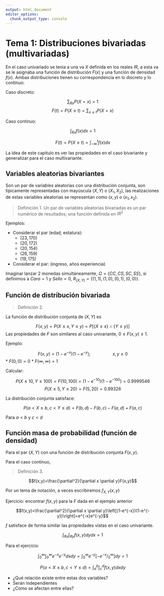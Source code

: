 ```yaml
---
output: html_document
editor_options: 
  chunk_output_type: console
---
```

# Tema 1:  Distribuciones bivariadas (multivariadas)

En el caso univariado se tenia a una va $X$ definida en los reales $IR$, a esta va se le asignaba una función de distribución $F(x)$ y una función de densidad $f(x)$. Ambas distribuciones tienen su correspondencia en lo discreto y lo continuo:

Caso discreto:

$$\sum_{Rx} P(X=x)=1$$
$$F(t)=P(X\leq t)=\sum_{x\leq t} P(X=x)$$

Caso continuo:

$$\int_{Rx}f(x)dx=1$$

$$F(t)=P(X\leq t)=\int_{-\infty}^{t}f(x)dx$$


La idea de este capitulo es ver las propiedades en el caso bivariante y generalizar para el caso multivariante.

## Variables aleatorias bivariantes

Son un par de variables aleatorias con una distribución conjunta, son típicamente representadas con mayúscula $(X, Y)$ o $(X_1,X_2)$, las realizaciones de estas variables aleatorias se representan como $(x,y)$ o $(x_1,x_2)$.

> Definición 1. 
Un par de variables aleatorias bivariadas es un par numérico de resultados; una función definida en $IR^2$

Ejemplos: 

  * Considerar el par (edad, estatura):
    + $(23,170)$
    + $(20,172)$
    + $(20,154)$
    + $(26,159)$
    + $(19,175)$
  * Considerar el par: (ingreso, años experiencia)
  
Imaginar lanzar 2 monedas simultáneamente, $\Omega=\{CC,CS,SC,SS\}$, si definimos a $Cara=1$ y $Sello=0$, $R_{(X,Y)}=\{(1,1),(1,0),(0,1),(0,0)\}$.

## Función de distribución bivariada

> Definición 2.

La función de distribución conjunta de $(X,Y)$ es 

$$F(x,y)=P(X\leq x,Y\leq y)=P\left[\{X\leq x\} \cap \{Y\leq y\}  \right]$$
Las propiedades de $F$ son similares al caso univariante, $0\leq F(x,y)\leq 1$.

Ejemplo: 

$$F(x,y)=(1-e^{-x})(1-e^{-y});\hspace{2cm} x,y\geq0 $$
  * $F(0,0)=0$
  * $F(\infty,\infty)=1$


Calcular: 

  $$P(X\leq 10,Y\leq 100)=F(10,100)=(1-e^{-10})(1-e^{-100})=0.9999546$$
  $$P(X\leq 5,Y\leq 20)=F(5,20)=0.99326$$

 La distribución conjunta satisface:
 
 $$P(a<X\leq b,c< Y\leq d)=F(b,d)-F(b,c)-F(a,d)+F(a,c)$$

Para $a<b$ y $c<d$

## Función masa de probabilidad (función de densidad)

Para el par $(X,Y)$ con una función de distribución conjunta $F(x,y)$.

Para el caso continuo,

> Definición 3. 

$$f(x,y)=\frac{\partial^2}{\partial x \partial y}F(x,y)$$

Por un tema de notación, a veces escribiremos $f_{X,Y}(x,y)$

Ejercicio: encontrar $f(x,y)$ para la $F$ dada en el ejemplo anterior

$$f(x,y)=\frac{\partial^2}{\partial x \partial y}\left[(1-e^{-x})(1-e^{-y})\right]=e^{-x}e^{-y}$$

$f$ satisface de forma similar las propiedades vistas en el caso univariante.

$$\int_{Rx}\int_{Ry}f(x,y)dydx=1$$

Para el ejercicio:

$$\int_0^{\infty} \int_0^{\infty}e^{-x}e^{-y} dx dy=\int_0^{\infty} e^{-y} \left[-e^{-x}/_0^{\infty} \right] dy =1$$

$$P(a<X\leq b,c< Y\leq d)=\int_a^b \int_c^d f(x,y)dxdy$$


* ¿Qué relación existe entre estas dos variables?
* Serán independientes
* ¿Cómo se afectan entre ellas?


